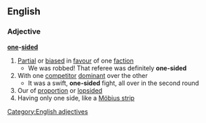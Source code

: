 ==English==
===Adjective===
'''[[one]]-[[sided]]'''
#[[Partial]] or [[biased]] in [[favour]] of one [[faction]]
#* We was robbed! That referee was definitely '''one-sided'''
#With one [[competitor]] [[dominant]] over the other
#* It was a swift, '''one-sided''' fight, all over in the second round
#Our of [[proportion]] or [[lopsided]]
#Having only one side, like a [[Möbius strip]]
[[Category:English adjectives]]